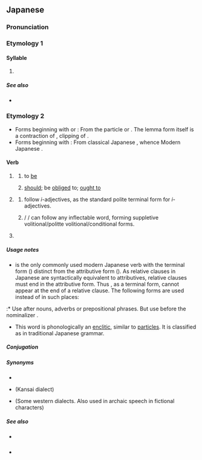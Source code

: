 {{also|た|Appendix:Variations of "da"}}
{{character info}}
==Japanese==
{{DEFAULTSORT:た'}}
{{stroke order|strokes=6}}

===Pronunciation===
{{ja-pron}}

===Etymology 1===
{{Hira-dakuten|た|ta}}

====Syllable====
{{ja-syllable}}

# {{ja-kana-def}}

=====See also=====
* {{list:Hiragana/ja}}

===Etymology 2===
* Forms beginning with {{lang|ja|だ}} or {{lang|ja|で}}: From the particle {{ja-r|で}} or {{ja-r|である|rom=de aru}}. The lemma form {{lang|ja|だ}} itself is a contraction of {{lang|ja|であ}}, clipping of {{m|ja|である|tr=de aru}}.
* Forms beginning with {{lang|ja|な}}: From classical Japanese {{ja-r|なり}}, whence Modern Japanese {{ja-r|な|pos=na-inflection ending}}.

====Verb====
{{ja-verb|type=irr|tr=intrans}}

# {{lb|ja|auxiliary}} {{n-g|Following parts of speech that do not inflect by themselves, including nouns, na-adjectives, adverbs and prepositional phrases.}}
## to [[be]]
##: {{ja-usex|彼は無%実'''だ'''。|かれ は む%じつ '''だ'''。|He '''is''' not guilty.}}
##: {{ja-usex|冬%休みは明日から'''だ'''。|ふゆ% やすみ は あした から '''だ'''。|Winter vacation '''is''' from tomorrow. (Winter vacation starts from tomorrow.)}}
##: {{ja-usex|私が子%供'''だった'''頃|わたし が こ%ども '''だった''' ころ|when I '''was''' a child}}
##: {{ja-usex|美%人'''で'''優しい人|び%じん '''で''' やさし.い ひと|a person who '''is''' both beautiful '''and''' kind}}
##: {{ja-usex|大%学%生'''なら'''これ くらい は できる はず'''です'''。|だい%がく%せい '''なら''' これ くらい は できる はず '''です'''。|This should be easy for a college student.}}
## [[should]]; be [[obliged]] to; [[ought to]]
##: {{ja-usex|汚%物 は 消%毒 '''だ'''。|お%ぶつ は しょう%どく '''だ'''。|The filth '''should''' be disinfected.}}
##: {{ja-usex|お代わり '''だ'''。|おかわり '''だ'''。|(Of a second helping) one more '''please'''.}}
##: {{ja-usex|二%度と来るん'''じゃない'''！|に%ど と くる ん '''じゃない'''！|Never come again!}}
# {{lb|ja|auxiliary}} {{n-g|Some forms follow also inflectable words.}}
## {{lang|ja|です}} follow ''i''-adjectives, as the standard polite terminal form for ''i''-adjectives.
##: {{ja-usex|遅い'''です'''ね。|おそい '''です''' ね。|You are too slow.}}
## {{lang|ja|だろう}} / {{lang|ja|でしょう}} / {{lang|ja|なら}} can follow any inflectable word, forming suppletive volitional/politte volitional/conditional forms.
##: {{ja-usex|飲む'''なら'''乗るな！|のむ '''なら''' のる な！|'''If''' you '''are''' to drink, don't drive!}}
##: {{ja-usex|彼はきっと成%功する'''だろう'''。|かれ は きっと せい%こう する '''だろう'''。|'''I believe''' he will succeed.}}
# {{lb|ja|auxiliary}} {{n-g|Not following any words, but used before some conjunctives or in some inflected forms, to represent the aforementioned statement.}}
#: {{ja-x|山をなめてはいけない。'''でないと'''死んじゃうよ。|やま を なめて は いけない。'''で ない と''' しんじゃうよ。|Don't underestimate the difficulty of mountaineering. '''If you do''', you could die.}}

=====Usage notes=====
* {{lang|ja|だ}} is the only commonly used modern Japanese verb with the terminal form ({{ja-l|終止形}}) distinct from the attributive form ({{ja-l|連体形}}). As relative clauses in Japanese are syntactically equivalent to attributives, relative clauses must end in the attributive form. Thus {{lang|ja|だ}}, as a terminal form, cannot appear at the end of a relative clause. The following forms are used instead of {{lang|ja|だ}} in such places:
:* Use {{lang|ja|の}} after nouns, adverbs or prepositional phrases. But use {{lang|ja|な}} before the nominalizer {{ja-l|の}}.
:: {{ja-x|[[学%生]]'''の'''アリス|がく%せい '''の''' ^アリス|Alice, who '''is''' a student}}
:: {{ja-x|ここ[[まで]]'''の'''あらすじ|ここまで '''の''' あらすじ|the plot summary until now}}
:: {{ja-x|後%味も[[すっきり]]'''な'''のが特%徴です。|あと%あじ も すっきり '''な''' の が とく%ちょう です。|That the aftertaste '''is''' refreshing too is its distinguishing feature.}}
:: {{ja-x|今日は[[休み]]'''な'''ので早%起きしてなかった。|きょう は やすみ '''な''' の で はや%おき して なかった。|I didn't get up early because it '''is''' a holiday today.}}
:* Use {{lang|ja|な}} after a na-adjective.
:: {{ja-x|実%家が[[裕%福]]'''な'''友人|じっ%か が ゆう%ふく '''な''' ゆうじん|a friend whose family '''is''' rich}}
:* Alternatively, {{lang|ja|である}} can be used when following nouns and denoting the meaning "to be".
:: {{ja-x|[[学%生]]'''である'''アリス|がく%せい '''である''' ^アリス|Alice, who '''is''' a student}}
* This word is phonologically an [[enclitic]], similar to [[particle]]s. It is classified as {{m|ja|助動詞|tr=jodōshi||auxiliary verb}} in traditional Japanese grammar.

=====Conjugation=====
{{ja-verbconj|だ||だろ<br>では|daro<br>de wa||だっ<br>で|da'<br>de||[[だ]]|da||[[である]]<br>な|de aru<br>na||であれ<br>なら|de are<br>nara||-|-||-|-||-|-||-|-||[[だろう]]|darō||[[ではない]]<br>[[じゃない]]&sup1;<br>でない|de wa nai<br>ja nai&sup1;<br>de nai||ではなくて<br>じゃなくて&sup1;|de wa nakute<br>ja nakute&sup1;||[[です]]|desu||[[だった]]|datta||[[で#Verb|で]]|de||ならば<br>であれば|naraba<br>de areba|<small>&sup1; Colloquial contraction</small>}}

=====Synonyms=====
* {{ja-r|で ある}}
* {{ja-r|や}} (Kansai dialect)
* {{ja-r|じゃ}} (Some western dialects. Also used in archaic speech in fictional characters)

=====See also=====
* {{ja-r|です}} {{qualifier|polite}}
* {{ja-r|ございます}} {{qualifier|humble}}
{{Japanese basic inflections}}